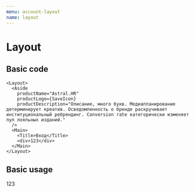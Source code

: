 ```yaml
---
menu: account-layout
name: layout
---
```



# Layout

<Props of={Layout} />

## Basic code

```
<Layout>
  <Aside
    productName="Astral.HR"
    productLogo={SaveIcon}
    productDescription="Описание, много букв. Медиапланирование детерминирует креатив. Осведомленность о бренде раскручивает институциональный ребрендинг. Conversion rate категорически изменяет пул лояльных изданий."
  />
  <Main>
    <Title>Вход</Title>
    <div>123</div>
  </Main>
</Layout>
```

## Basic usage

<Playground>
    <MemoryRouter initialEntries={['/']}>
      <Layout>
        <Aside
          productName="Astral.HR"
          productLogo={SaveIcon}
          productDescription="Описание, много букв. Медиапланирование детерминирует креатив. Осведомленность о бренде"
        />
        <Main>
          <Title>Вход</Title>
          <div>123</div>
        </Main>
      </Layout>
    </MemoryRouter>
</Playground>
